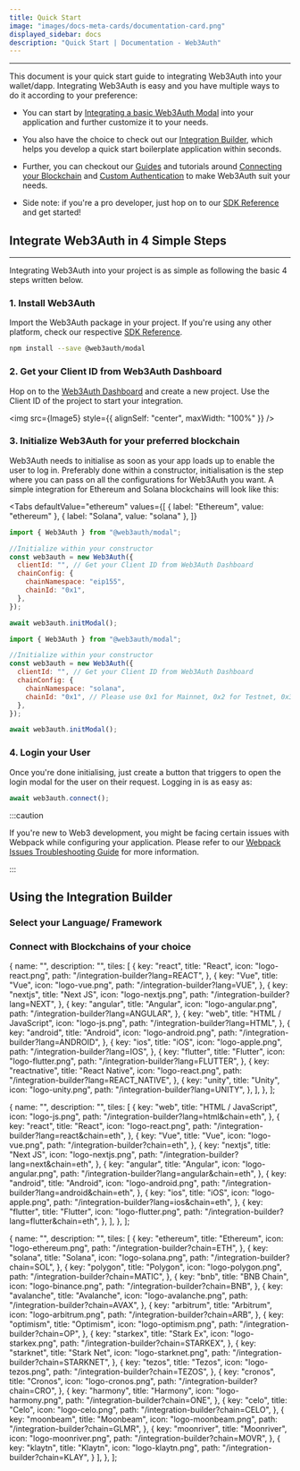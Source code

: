 ```yaml
---
title: Quick Start
image: "images/docs-meta-cards/documentation-card.png"
displayed_sidebar: docs
description: "Quick Start | Documentation - Web3Auth"
---
```


---


This document is your quick start guide to integrating Web3Auth into your wallet/dapp. Integrating Web3Auth is easy and you have multiple ways to do
it according to your preference:

- You can start by [Integrating a basic Web3Auth Modal](#integrate-web3auth-in-4-simple-steps) into your application and further customize it to your
  needs.

- You also have the choice to check out our [Integration Builder](/integration-builder), which helps you develop a quick start boilerplate
  application within seconds.

- Further, you can checkout our [Guides](/guides) and tutorials around [Connecting your Blockchain](/connect-blockchain/) and
  [Custom Authentication](/custom-authentication/) to make Web3Auth suit your needs.

- Side note: if you're a pro developer, just hop on to our [SDK Reference](/sdk) and get started!

## Integrate Web3Auth in 4 Simple Steps

---

Integrating Web3Auth into your project is as simple as following the basic 4 steps written below.

### 1. Install Web3Auth

Import the Web3Auth package in your project. If you're using any other platform, check our respective [SDK Reference](/sdk).

```bash npm2yarn
npm install --save @web3auth/modal
```

### 2. Get your Client ID from Web3Auth Dashboard

Hop on to the [Web3Auth Dashboard](https://dashboard.web3auth.io) and create a new project. Use the Client ID of the project to start your
integration.

<img src={Image5} style={{ alignSelf: "center", maxWidth: "100%" }} />

### 3. Initialize Web3Auth for your preferred blockchain

Web3Auth needs to initialise as soon as your app loads up to enable the user to log in. Preferably done within a constructor, initialisation is the
step where you can pass on all the configurations for Web3Auth you want. A simple integration for Ethereum and Solana blockchains will look like this:

<Tabs
  defaultValue="ethereum"
  values={[
    { label: "Ethereum", value: "ethereum" },
    { label: "Solana", value: "solana" },
  ]}
>

<TabItem value="ethereum">

```js
import { Web3Auth } from "@web3auth/modal";

//Initialize within your constructor
const web3auth = new Web3Auth({
  clientId: "", // Get your Client ID from Web3Auth Dashboard
  chainConfig: {
    chainNamespace: "eip155",
    chainId: "0x1",
  },
});

await web3auth.initModal();
```

</TabItem>

<TabItem value="solana">

```js
import { Web3Auth } from "@web3auth/modal";

//Initialize within your constructor
const web3auth = new Web3Auth({
  clientId: "", // Get your Client ID from Web3Auth Dashboard
  chainConfig: {
    chainNamespace: "solana",
    chainId: "0x1", // Please use 0x1 for Mainnet, 0x2 for Testnet, 0x3 for Devnet
  },
});

await web3auth.initModal();
```

</TabItem>

</Tabs>

### 4. Login your User

Once you're done initialising, just create a button that triggers to open the login modal for the user on their request. Logging in is as easy as:

```js
await web3auth.connect();
```

:::caution

If you're new to Web3 development, you might be facing certain issues with Webpack while configuring your application. Please refer to our
[Webpack Issues Troubleshooting Guide](/troubleshooting/webpack-issues) for more information.

:::

## Using the Integration Builder

### Select your Language/ Framework

<Tiles tileGroups={tileGroupsData1} />

### Connect with Blockchains of your choice

<Tiles tileGroups={tileGroupsData3} />

  {
    name: "",
    description: "",
    tiles: [
      {
        key: "react",
        title: "React",
        icon: "logo-react.png",
        path: "/integration-builder?lang=REACT",
      },
      {
        key: "Vue",
        title: "Vue",
        icon: "logo-vue.png",
        path: "/integration-builder?lang=VUE",
      },
      {
        key: "nextjs",
        title: "Next JS",
        icon: "logo-nextjs.png",
        path: "/integration-builder?lang=NEXT",
      },
      {
        key: "angular",
        title: "Angular",
        icon: "logo-angular.png",
        path: "/integration-builder?lang=ANGULAR",
      },
      {
        key: "web",
        title: "HTML / JavaScript",
        icon: "logo-js.png",
        path: "/integration-builder?lang=HTML",
      },
      {
        key: "android",
        title: "Android",
        icon: "logo-android.png",
        path: "/integration-builder?lang=ANDROID",
      },
      {
        key: "ios",
        title: "iOS",
        icon: "logo-apple.png",
        path: "/integration-builder?lang=IOS",
      },
      {
        key: "flutter",
        title: "Flutter",
        icon: "logo-flutter.png",
        path: "/integration-builder?lang=FLUTTER",
      },
      {
        key: "reactnative",
        title: "React Native",
        icon: "logo-react.png",
        path: "/integration-builder?lang=REACT_NATIVE",
      },
      {
        key: "unity",
        title: "Unity",
        icon: "logo-unity.png",
        path: "/integration-builder?lang=UNITY",
      },
    ],
  },
];

  {
    name: "",
    description: "",
    tiles: [
      {
        key: "web",
        title: "HTML / JavaScript",
        icon: "logo-js.png",
        path: "/integration-builder?lang=html&chain=eth",
      },
      {
        key: "react",
        title: "React",
        icon: "logo-react.png",
        path: "/integration-builder?lang=react&chain=eth",
      },
      {
        key: "Vue",
        title: "Vue",
        icon: "logo-vue.png",
        path: "/integration-builder?chain=eth",
      },
      {
        key: "nextjs",
        title: "Next JS",
        icon: "logo-nextjs.png",
        path: "/integration-builder?lang=next&chain=eth",
      },
      {
        key: "angular",
        title: "Angular",
        icon: "logo-angular.png",
        path: "/integration-builder?lang=angular&chain=eth",
      },
      {
        key: "android",
        title: "Android",
        icon: "logo-android.png",
        path: "/integration-builder?lang=android&chain=eth",
      },
      {
        key: "ios",
        title: "iOS",
        icon: "logo-apple.png",
        path: "/integration-builder?lang=ios&chain=eth",
      },
      {
        key: "flutter",
        title: "Flutter",
        icon: "logo-flutter.png",
        path: "/integration-builder?lang=flutter&chain=eth",
      },
    ],
  },
];

  {
    name: "",
    description: "",
    tiles: [
      {
        key: "ethereum",
        title: "Ethereum",
        icon: "logo-ethereum.png",
        path: "/integration-builder?chain=ETH",
      },
      {
        key: "solana",
        title: "Solana",
        icon: "logo-solana.png",
        path: "/integration-builder?chain=SOL",
      },
      {
        key: "polygon",
        title: "Polygon",
        icon: "logo-polygon.png",
        path: "/integration-builder?chain=MATIC",
      },
      {
        key: "bnb",
        title: "BNB Chain",
        icon: "logo-binance.png",
        path: "/integration-builder?chain=BNB",
      },
      {
        key: "avalanche",
        title: "Avalanche",
        icon: "logo-avalanche.png",
        path: "/integration-builder?chain=AVAX",
      },
      {
        key: "arbitrum",
        title: "Arbitrum",
        icon: "logo-arbitrum.png",
        path: "/integration-builder?chain=ARB",
      },
      {
        key: "optimism",
        title: "Optimism",
        icon: "logo-optimism.png",
        path: "/integration-builder?chain=OP",
      },
      {
        key: "starkex",
        title: "Stark Ex",
        icon: "logo-starkex.png",
        path: "/integration-builder?chain=STARKEX",
      },
      {
        key: "starknet",
        title: "Stark Net",
        icon: "logo-starknet.png",
        path: "/integration-builder?chain=STARKNET",
      },
      {
        key: "tezos",
        title: "Tezos",
        icon: "logo-tezos.png",
        path: "/integration-builder?chain=TEZOS",
      },
      {
        key: "cronos",
        title: "Cronos",
        icon: "logo-cronos.png",
        path: "/integration-builder?chain=CRO",
      },
      {
        key: "harmony",
        title: "Harmony",
        icon: "logo-harmony.png",
        path: "/integration-builder?chain=ONE",
      },
      {
        key: "celo",
        title: "Celo",
        icon: "logo-celo.png",
        path: "/integration-builder?chain=CELO",
      },
      {
        key: "moonbeam",
        title: "Moonbeam",
        icon: "logo-moonbeam.png",
        path: "/integration-builder?chain=GLMR",
      },
      {
        key: "moonriver",
        title: "Moonriver",
        icon: "logo-moonriver.png",
        path: "/integration-builder?chain=MOVR",
      },
      {
        key: "klaytn",
        title: "Klaytn",
        icon: "logo-klaytn.png",
        path: "/integration-builder?chain=KLAY",
      }
    ],
  },
];
